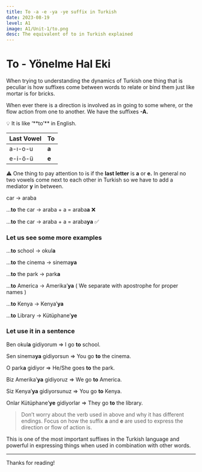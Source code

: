 ```yaml
---
title: To -a -e -ya -ye suffix in Turkish
date: 2023-08-19
level: A1
image: A1/Unit-1/to.png 
desc: The equivalent of to in Turkish explained
---
```


# To - Yönelme Hal Eki

When trying to understanding the dynamics of Turkish one thing that is peculiar is how suffixes come between words to relate or bind them just like mortar is for bricks.

When ever there is a direction is involved as in going to some where, or the flow action from one to another. We have the suffixes **-A.** 

<aside>
💡 It is like ‘**to’** in English.

</aside>

 

| Last Vowel | To |
| --- | --- |
| a-ı-o-u | **a** |
| e-i-ö-ü | **e** |

⚠️ One thing to pay attention to is if the **last letter** is **a** or **e.** In general no two vowels come next to each other in Turkish so we have to add a mediator **********y********** in between.

car → araba

…**to** the car → araba + a = araba**a**     ❌

…**to** the car → araba + a = araba**ya**   ✅

### Let us see some more examples

…**to** school → okul**a**

…**to** the cinema → sinema****ya****

…**to** the park → park**a**

…**to** America → Amerika’**ya** ( We separate with apostrophe for proper names )

…**to** Kenya → Kenya’****ya****

…**to** Library → Kütüphane’**ye** 

### Let use it in a sentence

Ben okul**a** gidiyorum ⇒ I go **to** school.

Sen sinema**ya** gidiyorsun ⇒ You go **to** the cinema.

O park**a** gidiyor ⇒ He/She goes **to** the park.

Biz Amerika’**ya** gidiyoruz ⇒ We go **to** America.

Siz Kenya’**ya** gidiyorsunuz ⇒ You go **to** Kenya.

Onlar Kütüphane’**ye** gidiyorlar ⇒ They go **to** the library.

> Don’t worry about the verb used in above and why it has different endings. Focus on how the suffix ****a**** and ****e**** are used to express the direction or flow of action is.

This is one of the most important suffixes in the Turkish language and powerful in expressing things when used in combination with other words.
> 

 

---

Thanks for reading!